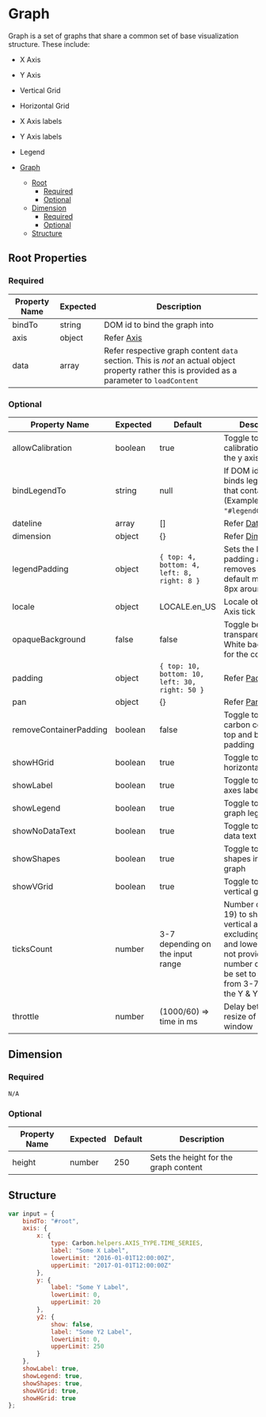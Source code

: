 # Graph

Graph is a set of graphs that share a common set of base visualization structure. These include:

-   X Axis
-   Y Axis
-   Vertical Grid
-   Horizontal Grid
-   X Axis labels
-   Y Axis labels
-   Legend

-   [Graph](#Graph)
    -   [Root](#root)
        -   [Required](#required)
        -   [Optional](#optional)
    -   [Dimension](#dimension)
        -   [Required](#required-1)
        -   [Optional](#optional-1)
    -   [Structure](#structure)
## Root Properties

### Required

| Property Name | Expected | Description                                                                                                                                    |
| ------------- | -------- | ---------------------------------------------------------------------------------------------------------------------------------------------- |
| bindTo        | string   | DOM id to bind the graph into                                                                                                                  |
| axis          | object   | Refer [Axis](./Axes)                                                                                                               |
| data          | array    | Refer respective graph content `data` section. This is _not_ an actual object property rather this is provided as a parameter to `loadContent` |

### Optional

| Property Name          | Expected | Default                                        | Description                                                                                                                                                                                 |
| ---------------------- | -------- | ---------------------------------------------- | ------------------------------------------------------------------------------------------------------------------------------------------------------------------------------------------- |
| allowCalibration       | boolean  | true                                           | Toggle to allow calibration to adjust the y axis                                                                                                                                            |
| bindLegendTo           | string   | null                                           | If DOM id provided, binds legend into that container (Example: `"#legendContainer"`)                                                                                                        |
| dateline               | array    | []                                             | Refer [Dateline](./Dateline)                                                                                                                                                    |
| dimension              | object   | {}                                             | Refer [Dimension](#dimension)                                                                                                                                                               |
| legendPadding          | object   | `{ top: 4, bottom: 4, left: 8, right: 8 }`     | Sets the legend padding and removes the carbon default margin of 8px around legend                                                                                                          |
| locale                 | object   | LOCALE.en_US                                   | Locale object for X-Axis tick values                                                                                                                                                        |
| opaqueBackground       | false    | false                                          | Toggle between a transparent or White background for the container                                                                                                                          |
| padding                | object   | `{ top: 10, bottom: 10, left: 30, right: 50 }` | Refer [Padding](https://github.com/cerner/terra-graphs/blob/main/packages/terra-graphs-docs/docs/controls/Padding.md)                                                                                                                                                     |
| pan                    | object   | {}                                             | Refer [Panning](https://github.com/cerner/terra-graphs/blob/main/packages/terra-graphs-docs/docs/controls/Panning.md)                                                                                                                                                     |
| removeContainerPadding | boolean  | false                                          | Toggle to remove carbon container top and bottom padding                                                                                                                                    |
| showHGrid              | boolean  | true                                           | Toggle to show horizontal grid                                                                                                                                                              |
| showLabel              | boolean  | true                                           | Toggle to show axes labels                                                                                                                                                                  |
| showLegend             | boolean  | true                                           | Toggle to show graph legend                                                                                                                                                                 |
| showNoDataText         | boolean  | true                                           | Toggle to show no data text                                                                                                                                                                 |
| showShapes             | boolean  | true                                           | Toggle to show shapes in the line graph                                                                                                                                                     |
| showVGrid              | boolean  | true                                           | Toggle to show vertical grid                                                                                                                                                                |
| ticksCount             | number   | 3-7 depending on the input range               | Number of ticks (0-19) to show on the vertical axes, excluding the upper and lower limits, if not provided, the number of ticks will be set to a value from 3-7, based on the Y & Y2 range. |
| throttle               | number   | (1000/60) => time in ms                        | Delay between resize of a browser window                                                                                                                                                    |

## Dimension

### Required

`N/A`

### Optional

| Property Name | Expected | Default | Description                           |
| ------------- | -------- | ------- | ------------------------------------- |
| height        | number   | 250     | Sets the height for the graph content |

## Structure

```javascript
var input = {
    bindTo: "#root",
    axis: {
        x: {
            type: Carbon.helpers.AXIS_TYPE.TIME_SERIES,
            label: "Some X Label",
            lowerLimit: "2016-01-01T12:00:00Z",
            upperLimit: "2017-01-01T12:00:00Z"
        },
        y: {
            label: "Some Y Label",
            lowerLimit: 0,
            upperLimit: 20
        },
        y2: {
            show: false,
            label: "Some Y2 Label",
            lowerLimit: 0,
            upperLimit: 250
        }
    },
    showLabel: true,
    showLegend: true,
    showShapes: true,
    showVGrid: true,
    showHGrid: true
};
```
